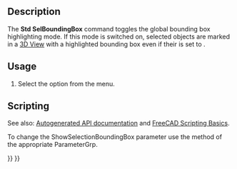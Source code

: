 <languages/>
<translate>

<!--T:8-->
{{Docnav
|[[Std_DrawStyle|DrawStyle]]
|[[Std_ViewIvStereoRedGreen|ViewIvStereoRedGreen]]
|[[Std_View_Menu|Std View Menu]]
|IconL=Std_DrawStyle.svg
|IconR=Std_ViewIvStereoRedGreen.svg
|IconC=Freecad.svg
}}

<!--T:1-->
{{GuiCommand
|Name=Std SelBoundingBox
|MenuLocation=View → Bounding Box
|Workbenches=All
|Version=0.19
|SeeAlso=[[Std_DrawStyle|Std DrawStyle]]
}}

==Description== <!--T:2-->

<!--T:3-->
The '''Std SelBoundingBox''' command toggles the global bounding box highlighting mode. If this mode is switched on, selected objects are marked in a [[3D_View|3D View]] with a highlighted bounding box even if their {{PropertyView|Selection Style}} is set to {{Value|Shape}}.

==Usage== <!--T:5-->

<!--T:6-->
# Select the {{MenuCommand|View → [[Image:Std_SelBoundingBox.svg|16px]] Bounding Box}} option from the menu.

==Scripting== <!--T:12-->

<!--T:13-->
See also: [https://freecad.github.io/SourceDoc/ Autogenerated API documentation] and [[FreeCAD_Scripting_Basics|FreeCAD Scripting Basics]].

<!--T:14-->
To change the ShowSelectionBoundingBox parameter use the {{incode|SetBool}} method of the appropriate ParameterGrp.

</translate>
{{Code|code=
import FreeCAD, FreeCADGui

grp = FreeCAD.ParamGet("User parameter:BaseApp/Preferences/View")
if grp.GetBool("ShowSelectionBoundingBox"):
    grp.SetBool("ShowSelectionBoundingBox", False)
else:
    grp.SetBool("ShowSelectionBoundingBox", True)

FreeCADGui.updateCommands()
}}
<translate>


<!--T:9-->
{{Docnav
|[[Std_DrawStyle|DrawStyle]]
|[[Std_ViewIvStereoRedGreen|ViewIvStereoRedGreen]]
|[[Std_View_Menu|Std View Menu]]
|IconL=Std_DrawStyle.svg
|IconR=Std_ViewIvStereoRedGreen.svg
|IconC=Freecad.svg
}}

</translate>
{{Std_Base_navi{{#translation:}}}}
{{Userdocnavi{{#translation:}}}}